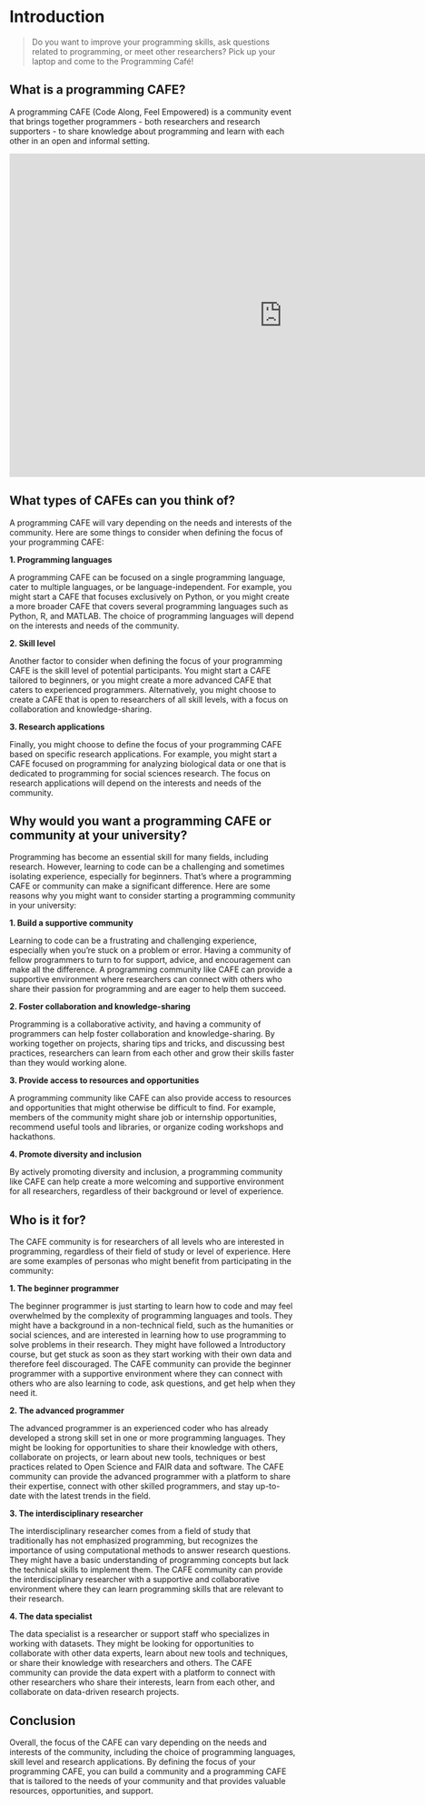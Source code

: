 # Introduction {.unnumbered}

> Do you want to improve your programming skills, ask questions related to programming, or meet other researchers? Pick up your laptop and come to the Programming Café!

## What is a programming CAFE?

A programming CAFE (Code Along, Feel Empowered) is a community event that brings together programmers - both researchers and research supporters - to share knowledge about programming and learn with each other in an open and informal setting.

```{=html}
<iframe src="https://docs.google.com/presentation/d/e/2PACX-1vRXm-WaD-sCh3z0ZwnkaXiCaoEnqfsKwAr6vtbgwLy_vWH6IrbMas4qonLLLJtfmOsig7hPaxGBqe1H/embed?start=false&loop=false&delayms=3000" frameborder="0" width="960" height="569" allowfullscreen="true" mozallowfullscreen="true" webkitallowfullscreen="true"></iframe>
```

## What types of CAFEs can you think of?

A programming CAFE will vary depending on the needs and interests of the community. Here are some things to consider when defining the focus of your programming CAFE:

**1. Programming languages**

A programming CAFE can be focused on a single programming language, cater to multiple languages, or be language-independent. For example, you might start a CAFE that focuses exclusively on Python, or you might create a more broader CAFE that covers several programming languages such as Python, R, and MATLAB. The choice of programming languages will depend on the interests and needs of the community.

**2. Skill level**

Another factor to consider when defining the focus of your programming CAFE is the skill level of potential participants. You might start a CAFE tailored to beginners, or you might create a more advanced CAFE that caters to experienced programmers. Alternatively, you might choose to create a CAFE that is open to researchers of all skill levels, with a focus on collaboration and knowledge-sharing.

**3. Research applications**

Finally, you might choose to define the focus of your programming CAFE based on specific research applications. For example, you might start a CAFE focused on programming for analyzing biological data or one that is dedicated to programming for social sciences research. The focus on research applications will depend on the interests and needs of the community.

## Why would you want a programming CAFE or community at your university?

Programming has become an essential skill for many fields, including research. However, learning to code can be a challenging and sometimes isolating experience, especially for beginners. That's where a programming CAFE or community can make a significant difference. Here are some reasons why you might want to consider starting a programming community in your university:

**1. Build a supportive community**

Learning to code can be a frustrating and challenging experience, especially when you're stuck on a problem or error. Having a community of fellow programmers to turn to for support, advice, and encouragement can make all the difference. A programming community like CAFE can provide a supportive environment where researchers can connect with others who share their passion for programming and are eager to help them succeed.

**2. Foster collaboration and knowledge-sharing**

Programming is a collaborative activity, and having a community of programmers can help foster collaboration and knowledge-sharing. By working together on projects, sharing tips and tricks, and discussing best practices, researchers can learn from each other and grow their skills faster than they would working alone.

**3. Provide access to resources and opportunities**

A programming community like CAFE can also provide access to resources and opportunities that might otherwise be difficult to find. For example, members of the community might share job or internship opportunities, recommend useful tools and libraries, or organize coding workshops and hackathons.

**4. Promote diversity and inclusion**

By actively promoting diversity and inclusion, a programming community like CAFE can help create a more welcoming and supportive environment for all researchers, regardless of their background or level of experience.

## Who is it for?

The CAFE community is for researchers of all levels who are interested in programming, regardless of their field of study or level of experience. Here are some examples of personas who might benefit from participating in the community:

**1. The beginner programmer**

The beginner programmer is just starting to learn how to code and may feel overwhelmed by the complexity of programming languages and tools. They might have a background in a non-technical field, such as the humanities or social sciences, and are interested in learning how to use programming to solve problems in their research. They might have followed a Introductory course, but get stuck as soon as they start working with their own data and therefore feel discouraged. The CAFE community can provide the beginner programmer with a supportive environment where they can connect with others who are also learning to code, ask questions, and get help when they need it.

**2. The advanced programmer**

The advanced programmer is an experienced coder who has already developed a strong skill set in one or more programming languages. They might be looking for opportunities to share their knowledge with others, collaborate on projects, or learn about new tools, techniques or best practices related to Open Science and FAIR data and software. The CAFE community can provide the advanced programmer with a platform to share their expertise, connect with other skilled programmers, and stay up-to-date with the latest trends in the field.

**3. The interdisciplinary researcher**

The interdisciplinary researcher comes from a field of study that traditionally has not emphasized programming, but recognizes the importance of using computational methods to answer research questions. They might have a basic understanding of programming concepts but lack the technical skills to implement them. The CAFE community can provide the interdisciplinary researcher with a supportive and collaborative environment where they can learn programming skills that are relevant to their research.

**4. The data specialist**

The data specialist is a researcher or support staff who specializes in working with datasets. They might be looking for opportunities to collaborate with other data experts, learn about new tools and techniques, or share their knowledge with researchers and others. The CAFE community can provide the data expert with a platform to connect with other researchers who share their interests, learn from each other, and collaborate on data-driven research projects.

## Conclusion

Overall, the focus of the CAFE can vary depending on the needs and interests of the community, including the choice of programming languages, skill level and research applications. By defining the focus of your programming CAFE, you can build a community and a programming CAFE that is tailored to the needs of your community and that provides valuable resources, opportunities, and support.
